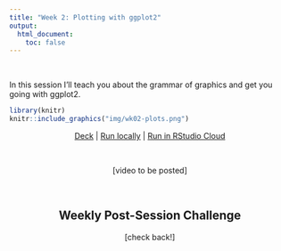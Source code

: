 ```yaml
---
title: "Week 2: Plotting with ggplot2"
output:
  html_document:
    toc: false
---
```


<br>

In this session I'll teach you about the grammar of graphics and get you going with ggplot2.

```r
library(knitr)
knitr::include_graphics("img/wk02-plots.png")
```


<center>

[Deck](decks/w02_deck.html) | [Run locally](https://github.com/ericpgreen/ieat-covid2020/blob/master/assignments/wk02.Rmd) | [Run in RStudio Cloud](https://rstudio.cloud/spaces/58787/join?access_code=OjiTdrJW4vnSj64sECi3NsIQw1Dwdvow0JHK7KJW)

<br>

[video to be posted]

<br>

## Weekly Post-Session Challenge

[check back!]